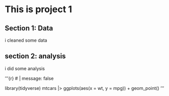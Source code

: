 # This is project 1

## Section 1: Data

i cleaned some data

## section 2: analysis

i did some analysis

'''{r}
# | message: false

library(tidyverse)
mtcars |>
  ggplots(aes(x = wt, y = mpg)) + 
  geom_point()
'''



